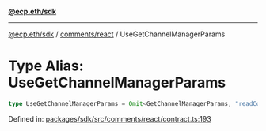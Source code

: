 [**@ecp.eth/sdk**](../../../index.mdx)

***

[@ecp.eth/sdk](/sdk-reference/index.mdx) / [comments/react](/sdk-reference/comments/react/index.mdx) / UseGetChannelManagerParams

# Type Alias: UseGetChannelManagerParams

```ts
type UseGetChannelManagerParams = Omit<GetChannelManagerParams, "readContract">;
```

Defined in: [packages/sdk/src/comments/react/contract.ts:193](https://github.com/ecp-eth/comments-monorepo/blob/main/packages/sdk/src/comments/react/contract.ts#L193)
